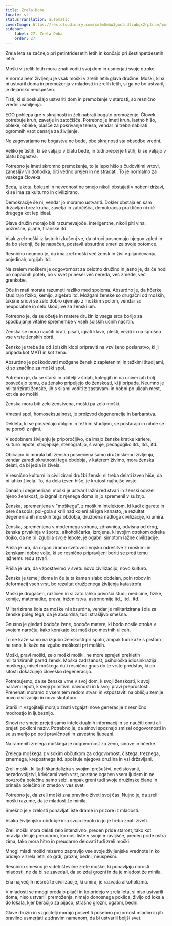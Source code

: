 ```yaml
---
title: Zrela Doba
locale: sl
statusTranslation: automatic
coverImage: https://res.cloudinary.com/xmfm6mhw3gwctndtcubgx2rptnae/image/upload/v1740337243/small_cover_educacion_fundamental_a051170f1c.webp
sidebar:
    label: 27. Zrela Doba
    order: 27
---
```

Zrela leta se začnejo pri petintridesetih letih in končajo pri šestinpetdesetih letih.

Moški v zrelih letih mora znati voditi svoj dom in usmerjati svoje otroke.

V normalnem življenju je vsak moški v zrelih letih glava družine. Moški, ki si ni ustvaril doma in premoženja v mladosti in zrelih letih, si ga ne bo ustvaril, je dejansko neuspešen.

Tisti, ki si poskušajo ustvariti dom in premoženje v starosti, so resnično vredni usmiljenja.

EGO pohlepa gre v skrajnosti in želi nabrati bogato premoženje. Človek potrebuje kruh, zavetje in zatočišče. Potrebno je imeti kruh, lastno hišo, obleke, obleke, plašče za pokrivanje telesa, vendar ni treba nabirati ogromnih vsot denarja za življenje.

Ne zagovarjamo ne bogastva ne bede, obe skrajnosti sta obsodbe vredni.

Veliko je tistih, ki se valjajo v blatu bede, in tudi precej je tistih, ki se valjajo v blatu bogastva.

Potrebno je imeti skromno premoženje, to je lepo hišo s čudovitimi vrtovi, zanesljiv vir dohodka, biti vedno urejen in ne stradati. To je normalno za vsakega človeka.

Beda, lakota, bolezni in nevednost ne smejo nikoli obstajati v nobeni državi, ki se ima za kulturno in civilizirano.

Demokracije še ni, vendar jo moramo ustvariti. Dokler obstaja en sam državljan brez kruha, zavetja in zatočišča, demokracija praktično ni nič drugega kot lep ideal.

Glave družin morajo biti razumevajoče, inteligentne, nikoli piti vina, požrešne, pijane, tiranske itd.

Vsak zrel moški iz lastnih izkušenj ve, da otroci posnemajo njegov zgled in da bo slednji, če je napačen, postavil absurdne smeri za svoje potomce.

Resnično neumno je, da ima zrel moški več žensk in živi v pijančevanju, pojedinah, orgijah itd.

Na zrelem moškem je odgovornost za celotno družino in jasno je, da če hodi po napačnih poteh, bo v svet prinesel več nereda, več zmede, več grenkobe.

Oče in mati morata razumeti razliko med spoloma. Absurdno je, da hčerke študirajo fiziko, kemijo, algebro itd. Možgani ženske so drugačni od moških, takšne snovi se zelo dobro ujemajo z moškim spolom, vendar so neuporabne in celo škodljive za ženski um.

Potrebno je, da se očetje in matere družin iz vsega srca borijo za spodbujanje vitalne spremembe v vseh šolskih učnih načrtih.

Ženska se mora naučiti brati, pisati, igrati klavir, plesti, veziti in na splošno vse vrste ženskih obrti.

Žensko je treba že od šolskih klopi pripraviti na vzvišeno poslanstvo, ki ji pripada kot MATI in kot žena.

Absurdno je poškodovati možgane žensk z zapletenimi in težkimi študijami, ki so značilne za moški spol.

Potrebno je, da se starši in učitelji v šolah, kolegijih in na univerzah bolj posvečajo temu, da žensko pripeljejo do ženskosti, ki ji pripada. Neumno je militarizirati ženske, jih s silami voditi z zastavami in bobni po ulicah mest, kot da so moški.

Ženska mora biti zelo ženstvena, moški pa zelo moški.

Vmesni spol, homoseksualnost, je proizvod degeneracije in barbarstva.

Dekleta, ki se posvečajo dolgim in težkim študijem, se postarajo in nihče se ne poroči z njimi.

V sodobnem življenju je priporočljivo, da imajo ženske kratke kariere, kulturo lepote, strojepisje, stenografijo, šivanje, pedagogiko itd., itd., itd.

Običajno bi morala biti ženska posvečena samo družinskemu življenju, vendar zaradi okrutnosti tega obdobja, v katerem živimo, mora ženska delati, da bi jedla in živela.

V resnično kulturni in civilizirani družbi ženski ni treba delati izven hiše, da bi lahko živela. To, da dela izven hiše, je krutost najhujše vrste.

Današnji degenerirani moški je ustvaril lažni red stvari in ženski odvzel njeno ženskost, jo izgnal iz njenega doma in jo spremenil v sužnjo.

Ženska, spremenjena v "moškega", z moškim intelektom, ki kadi cigarete in bere časopis, pol-gola s krili nad koleni ali igra kanasto, je rezultat degeneriranih moških tega obdobja, družbena nadloga civilizacije, ki umira.

Ženska, spremenjena v modernega vohuna, zdravnica, odvisna od drog, ženska prvakinja v športu, alkoholičarka, izrojena, ki svojim otrokom odreka dojko, da ne bi izgubila svoje lepote, je ogabni simptom lažne civilizacije.

Prišla je ura, da organiziramo svetovno vojsko odrešitve z moškimi in ženskami dobre volje, ki so resnično pripravljeni boriti se proti temu lažnemu redu stvari.

Prišla je ura, da vzpostavimo v svetu novo civilizacijo, novo kulturo.

Ženska je temelj doma in če je ta kamen slabo obdelan, poln robov in deformacij vseh vrst, bo rezultat družbenega življenja katastrofa.

Moški je drugačen, različen in si zato lahko privošči študij medicine, fizike, kemije, matematike, prava, inženirstva, astronomije itd., itd., itd.

Militarizirana šola za moške ni absurdna, vendar je militarizirana šola za ženske poleg tega, da je absurdna, tudi strašljivo smešna.

Gnusno je gledati bodoče žene, bodoče matere, ki bodo nosile otroka v svojem naročju, kako korakajo kot moški po mestnih ulicah.

To ne kaže samo na izgubo ženskosti pri spolu, ampak tudi kaže s prstom na rano, ki kaže na izgubo moškosti pri moških.

Moški, pravi moški, zelo moški moški, ne more sprejeti prekletih militariziranih parad žensk. Moška zadržanost, psihološka idiosinkrazija moškega, misel moškega čuti resnično gnus do te vrste predstav, ki do sitosti dokazujejo človeško degeneracijo.

Potrebujemo, da se ženska vrne v svoj dom, k svoji ženskosti, k svoji naravni lepoti, k svoji primitivni naivnosti in k svoji pravi preprostosti. Prenehati moramo z vsem tem redom stvari in vzpostaviti na obličju zemlje novo civilizacijo in novo skulpturo.

Starši in vzgojitelji morajo znati vzgajati nove generacije z resnično modrostjo in ljubeznijo.

Sinovi ne smejo prejeti samo intelektualnih informacij in se naučiti obrti ali prejeti poklicni naziv. Potrebno je, da sinovi spoznajo smisel odgovornosti in se usmerijo po poti pravičnosti in zavestne ljubezni.

Na ramenih zrelega moškega je odgovornost za ženo, sinove in hčerke.

Zrelega moškega z visokim občutkom za odgovornost, čistega, treznega, zmernega, krepostnega itd. spoštuje njegova družina in vsi državljani.

Zreli moški, ki ljudi škandalizira s svojimi prešuštvi, nečistovanji, nezadovoljstvi, krivicami vseh vrst, postane ogaben vsem ljudem in ne povzroča bolečine samo sebi, ampak greni tudi svoje družinske člane in prinaša bolečino in zmedo v ves svet.

Potrebno je, da zreli moški zna pravilno živeti svoj čas. Nujno je, da zreli moški razume, da je mladost že minila.

Smešno je v zrelosti ponavljati iste drame in prizore iz mladosti.

Vsako življenjsko obdobje ima svojo lepoto in jo je treba znati živeti.

Zreli moški mora delati zelo intenzivno, preden pride starost, tako kot mravlja deluje preudarno, ko nosi liste v svoje mravljišče, preden pride ostra zima, tako mora hitro in preudarno delovati tudi zreli moški.

Mnogi mladi moški mizerno zapravijo vse svoje življenjske vrednote in ko pridejo v zrela leta, so grdi, grozni, bedni, neuspešni.

Resnično smešno je videti številne zrele moške, ki ponavljajo norosti mladosti, ne da bi se zavedali, da so zdaj grozni in da je mladost že minila.

Ena največjih nesreč te civilizacije, ki umira, je razvada alkoholizma.

V mladosti se mnogi predajo pijači in ko pridejo v zrela leta, si niso ustvarili doma, niso ustvarili premoženja, nimajo donosnega poklica, živijo od lokala do lokala, kjer beračijo za pijačo, strašno grozni, ogabni, bedni.

Glave družin in vzgojitelji morajo posvetiti posebno pozornost mladim in jih pravilno usmerjati z zdravim namenom, da bi ustvarili boljši svet.

